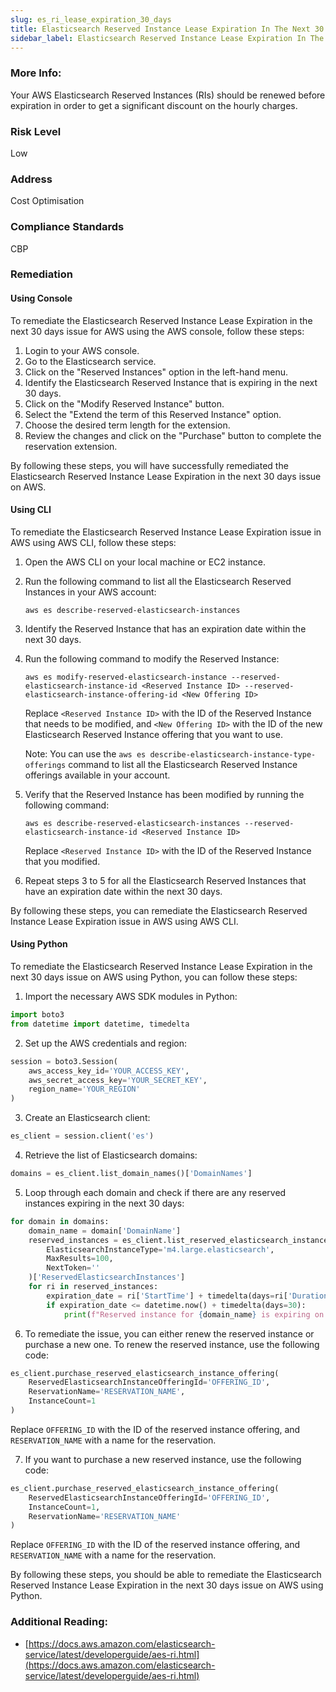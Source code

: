 ```yaml
---
slug: es_ri_lease_expiration_30_days
title: Elasticsearch Reserved Instance Lease Expiration In The Next 30 Days
sidebar_label: Elasticsearch Reserved Instance Lease Expiration In The Next 30 Days
---
```


### More Info:

Your AWS Elasticsearch Reserved Instances (RIs) should be renewed before expiration in order to get a significant discount on the hourly charges.

### Risk Level

Low

### Address

Cost Optimisation

### Compliance Standards

CBP

### Remediation

#### Using Console

To remediate the Elasticsearch Reserved Instance Lease Expiration in the next 30 days issue for AWS using the AWS console, follow these steps:

1. Login to your AWS console.
2. Go to the Elasticsearch service.
3. Click on the "Reserved Instances" option in the left-hand menu.
4. Identify the Elasticsearch Reserved Instance that is expiring in the next 30 days.
5. Click on the "Modify Reserved Instance" button.
6. Select the "Extend the term of this Reserved Instance" option.
7. Choose the desired term length for the extension.
8. Review the changes and click on the "Purchase" button to complete the reservation extension.

By following these steps, you will have successfully remediated the Elasticsearch Reserved Instance Lease Expiration in the next 30 days issue on AWS.

#### Using CLI

To remediate the Elasticsearch Reserved Instance Lease Expiration issue in AWS using AWS CLI, follow these steps:

1. Open the AWS CLI on your local machine or EC2 instance.
2. Run the following command to list all the Elasticsearch Reserved Instances in your AWS account:

   ```
   aws es describe-reserved-elasticsearch-instances
   ```

3. Identify the Reserved Instance that has an expiration date within the next 30 days.
4. Run the following command to modify the Reserved Instance:

   ```
   aws es modify-reserved-elasticsearch-instance --reserved-elasticsearch-instance-id <Reserved Instance ID> --reserved-elasticsearch-instance-offering-id <New Offering ID>
   ```

   Replace `<Reserved Instance ID>` with the ID of the Reserved Instance that needs to be modified, and `<New Offering ID>` with the ID of the new Elasticsearch Reserved Instance offering that you want to use.

   Note: You can use the `aws es describe-elasticsearch-instance-type-offerings` command to list all the Elasticsearch Reserved Instance offerings available in your account.

5. Verify that the Reserved Instance has been modified by running the following command:

   ```
   aws es describe-reserved-elasticsearch-instances --reserved-elasticsearch-instance-id <Reserved Instance ID>
   ```

   Replace `<Reserved Instance ID>` with the ID of the Reserved Instance that you modified.

6. Repeat steps 3 to 5 for all the Elasticsearch Reserved Instances that have an expiration date within the next 30 days.

By following these steps, you can remediate the Elasticsearch Reserved Instance Lease Expiration issue in AWS using AWS CLI.

#### Using Python

To remediate the Elasticsearch Reserved Instance Lease Expiration in the next 30 days issue on AWS using Python, you can follow these steps:

1. Import the necessary AWS SDK modules in Python:

```python
import boto3
from datetime import datetime, timedelta
```

2. Set up the AWS credentials and region:

```python
session = boto3.Session(
    aws_access_key_id='YOUR_ACCESS_KEY',
    aws_secret_access_key='YOUR_SECRET_KEY',
    region_name='YOUR_REGION'
)
```

3. Create an Elasticsearch client:

```python
es_client = session.client('es')
```

4. Retrieve the list of Elasticsearch domains:

```python
domains = es_client.list_domain_names()['DomainNames']
```

5. Loop through each domain and check if there are any reserved instances expiring in the next 30 days:

```python
for domain in domains:
    domain_name = domain['DomainName']
    reserved_instances = es_client.list_reserved_elasticsearch_instances(
        ElasticsearchInstanceType='m4.large.elasticsearch',
        MaxResults=100,
        NextToken=''
    )['ReservedElasticsearchInstances']
    for ri in reserved_instances:
        expiration_date = ri['StartTime'] + timedelta(days=ri['Duration'])
        if expiration_date <= datetime.now() + timedelta(days=30):
            print(f"Reserved instance for {domain_name} is expiring on {expiration_date}.")
```

6. To remediate the issue, you can either renew the reserved instance or purchase a new one. To renew the reserved instance, use the following code:

```python
es_client.purchase_reserved_elasticsearch_instance_offering(
    ReservedElasticsearchInstanceOfferingId='OFFERING_ID',
    ReservationName='RESERVATION_NAME',
    InstanceCount=1
)
```

Replace `OFFERING_ID` with the ID of the reserved instance offering, and `RESERVATION_NAME` with a name for the reservation.

7. If you want to purchase a new reserved instance, use the following code:

```python
es_client.purchase_reserved_elasticsearch_instance_offering(
    ReservedElasticsearchInstanceOfferingId='OFFERING_ID',
    InstanceCount=1,
    ReservationName='RESERVATION_NAME'
)
```

Replace `OFFERING_ID` with the ID of the reserved instance offering, and `RESERVATION_NAME` with a name for the reservation.

By following these steps, you should be able to remediate the Elasticsearch Reserved Instance Lease Expiration in the next 30 days issue on AWS using Python.

### Additional Reading:

- [https://docs.aws.amazon.com/elasticsearch-service/latest/developerguide/aes-ri.html](https://docs.aws.amazon.com/elasticsearch-service/latest/developerguide/aes-ri.html) 

